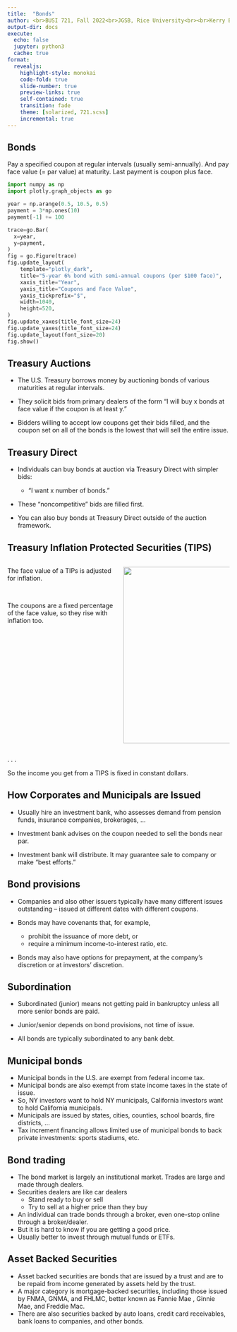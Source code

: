 ```yaml
---
title:  "Bonds"
author: <br>BUSI 721, Fall 2022<br>JGSB, Rice University<br><br>Kerry Back
output-dir: docs
execute:
  echo: false
  jupyter: python3
  cache: true
format: 
  revealjs:
    highlight-style: monokai
    code-fold: true
    slide-number: true
    preview-links: true
    self-contained: true
    transition: fade
    theme: [solarized, 721.scss]
    incremental: true
---
```


## Bonds 

Pay a specified coupon at regular intervals (usually semi-annually).
And pay face value (= par value) at maturity.  Last payment is coupon plus face.

```python
import numpy as np
import plotly.graph_objects as go

year = np.arange(0.5, 10.5, 0.5)
payment = 3*np.ones(10)
payment[-1] += 100

trace=go.Bar(
  x=year,
  y=payment,
)
fig = go.Figure(trace)
fig.update_layout(
    template="plotly_dark",
    title="5-year 6% bond with semi-annual coupons (per $100 face)",
    xaxis_title="Year",
    yaxis_title="Coupons and Face Value",
    yaxis_tickprefix="$",
    width=1040,
    height=520,
)
fig.update_xaxes(title_font_size=24)
fig.update_yaxes(title_font_size=24)
fig.update_layout(font_size=20)
fig.show()
```


## Treasury Auctions

 - The U.S. Treasury borrows money by auctioning bonds of various maturities at regular intervals.   
 - They solicit bids from primary dealers of the form
"I will buy x bonds at face value if the coupon is at least y."

- Bidders willing to accept low coupons get their bids filled, and the coupon set on all of the bonds is the lowest that will sell the entire issue.

## Treasury Direct

- Individuals can buy bonds at auction via Treasury Direct with simpler bids: 

  - "I want x number of bonds."

- These "noncompetitive" bids are filled first.

- You can also buy bonds at Treasury Direct outside of the auction framework.

## Treasury Inflation Protected Securities (TIPS)

:::: {.columns}

::: {.column width=50}
The face value of a TIPs is adjusted for inflation.

<br>

The coupons are a fixed percentage of the face value, so they rise with inflation too.
:::
::: {.column width=50}
<p align=center> <img src="images/tips.jpg" height=400></p>
:::
::::

. . .

So the income you get from a TIPS is fixed in constant dollars.


## How Corporates and Municipals are Issued 

- Usually hire an investment bank, who assesses demand from pension funds, insurance companies, brokerages, $\ldots$

- Investment bank advises on the coupon needed to sell the bonds near par.

- Investment bank will distribute. It may guarantee sale to company or make "best efforts."


## Bond provisions

- Companies and also other issuers typically have many different issues outstanding -- issued at different dates with different coupons.

- Bonds may have covenants that, for example,
  - prohibit the issuance of more debt, or
  - require a minimum income-to-interest ratio, etc.
 
- Bonds may also have options for prepayment, at the company's discretion or at investors' discretion.

## Subordination

- Subordinated (junior) means not getting paid in bankruptcy unless all more senior bonds are paid.

- Junior/senior depends on bond provisions, not time of issue.

- All bonds are typically subordinated to any bank debt.

## Municipal bonds

- Municipal bonds in the U.S. are exempt from federal income tax.
- Municipal bonds are also exempt from state income taxes in the state of issue.
- So, NY investors want to hold NY municipals, California investors want to hold California municipals.
- Municipals are issued by states, cities, counties, school boards, fire districts, ...
- Tax increment financing allows limited use of municipal bonds to back private investments: sports stadiums, etc.

## Bond trading

- The bond market is largely an institutional market.  Trades are large and made through dealers.
- Securities dealers are like car dealers
  - Stand ready to buy or sell
  - Try to sell at a higher price than they buy
- An individual can trade bonds through a broker, even one-stop online through a broker/dealer.
- But it is hard to know if you are getting a good price.
- Usually better to invest  through mutual funds or ETFs.


## Asset Backed Securities


- Asset backed securities are bonds that are issued by a trust and are to be repaid from income generated by assets held by the trust.
- A major category is mortgage-backed securities, including those issued by FNMA, GNMA, and FHLMC, better known as Fannie Mae , Ginnie Mae, and Freddie Mac.
- There are also securities backed by auto loans, credit card receivables, bank loans to companies, and other bonds.
